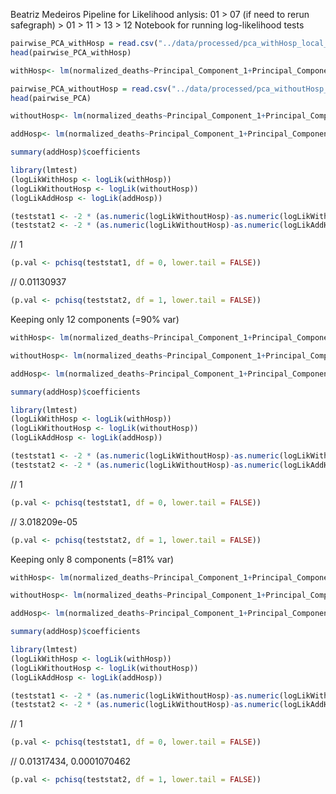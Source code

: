 Beatriz Medeiros
Pipeline for Likelihood anlysis: 01 > 07 (if need to rerun safegraph) > 01 > 11 > 13 > 12
Notebook for running log-likelihood tests

```r
pairwise_PCA_withHosp = read.csv("../data/processed/pca_withHosp_local_pairwise_multi_var.csv", header = TRUE)
head(pairwise_PCA_withHosp)
```

```r
withHosp<- lm(normalized_deaths~Principal_Component_1+Principal_Component_2+Principal_Component_3+Principal_Component_4+Principal_Component_5+Principal_Component_6+Principal_Component_7+Principal_Component_8+Principal_Component_9+Principal_Component_10+Principal_Component_11+Principal_Component_12+Principal_Component_13+Principal_Component_14+Principal_Component_15+Principal_Component_16+Principal_Component_17+Principal_Component_18+Principal_Component_19+Principal_Component_20+Principal_Component_21, data=pairwise_PCA_withHosp)
```

```r
pairwise_PCA_withoutHosp = read.csv("../data/processed/pca_withoutHosp_local_pairwise_multi_var.csv", header = TRUE)
head(pairwise_PCA)
```

```r
withoutHosp<- lm(normalized_deaths~Principal_Component_1+Principal_Component_2+Principal_Component_3+Principal_Component_4+Principal_Component_5+Principal_Component_6+Principal_Component_7+Principal_Component_8+Principal_Component_9+Principal_Component_10+Principal_Component_11+Principal_Component_12+Principal_Component_13+Principal_Component_14+Principal_Component_15+Principal_Component_16+Principal_Component_17+Principal_Component_18+Principal_Component_19+Principal_Component_20+Principal_Component_21, data=pairwise_PCA_withoutHosp)
```


```r
addHosp<- lm(normalized_deaths~Principal_Component_1+Principal_Component_2+Principal_Component_3+Principal_Component_4+Principal_Component_5+Principal_Component_6+Principal_Component_7+Principal_Component_8+Principal_Component_9+Principal_Component_10+Principal_Component_11+Principal_Component_12+Principal_Component_13+Principal_Component_14+Principal_Component_15+Principal_Component_16+Principal_Component_17+Principal_Component_18+Principal_Component_19+Principal_Component_20+Principal_Component_21+HospCt, data=pairwise_PCA_withoutHosp)
```

```r
summary(addHosp)$coefficients
```


```r
library(lmtest)
(logLikWithHosp <- logLik(withHosp))
(logLikWithoutHosp <- logLik(withoutHosp))
(logLikAddHosp <- logLik(addHosp))

```
```r
(teststat1 <- -2 * (as.numeric(logLikWithoutHosp)-as.numeric(logLikWithHosp)))
(teststat2 <- -2 * (as.numeric(logLikWithoutHosp)-as.numeric(logLikAddHosp)))
```
// 1
```r
(p.val <- pchisq(teststat1, df = 0, lower.tail = FALSE))
```
// 0.01130937
```r
(p.val <- pchisq(teststat2, df = 1, lower.tail = FALSE))
```

Keeping only 12 components (=90% var)


```r
withHosp<- lm(normalized_deaths~Principal_Component_1+Principal_Component_2+Principal_Component_3+Principal_Component_4+Principal_Component_5+Principal_Component_6+Principal_Component_7+Principal_Component_8+Principal_Component_9+Principal_Component_10+Principal_Component_11+Principal_Component_12, data=pairwise_PCA_withHosp)
```

```r
withoutHosp<- lm(normalized_deaths~Principal_Component_1+Principal_Component_2+Principal_Component_3+Principal_Component_4+Principal_Component_5+Principal_Component_6+Principal_Component_7+Principal_Component_8+Principal_Component_9+Principal_Component_10+Principal_Component_11+Principal_Component_12, data=pairwise_PCA_withoutHosp)
```


```r
addHosp<- lm(normalized_deaths~Principal_Component_1+Principal_Component_2+Principal_Component_3+Principal_Component_4+Principal_Component_5+Principal_Component_6+Principal_Component_7+Principal_Component_8+Principal_Component_9+Principal_Component_10+Principal_Component_11+Principal_Component_12+HospCt, data=pairwise_PCA_withoutHosp)
```

```r
summary(addHosp)$coefficients
```

```r
library(lmtest)
(logLikWithHosp <- logLik(withHosp))
(logLikWithoutHosp <- logLik(withoutHosp))
(logLikAddHosp <- logLik(addHosp))

```
```r
(teststat1 <- -2 * (as.numeric(logLikWithoutHosp)-as.numeric(logLikWithHosp)))
(teststat2 <- -2 * (as.numeric(logLikWithoutHosp)-as.numeric(logLikAddHosp)))
```
// 1
```r
(p.val <- pchisq(teststat1, df = 0, lower.tail = FALSE))
```
// 3.018209e-05
```r
(p.val <- pchisq(teststat2, df = 1, lower.tail = FALSE))
```



Keeping only 8 components (=81% var)


```r
withHosp<- lm(normalized_deaths~Principal_Component_1+Principal_Component_2+Principal_Component_3+Principal_Component_4+Principal_Component_5+Principal_Component_6+Principal_Component_7+Principal_Component_8, data=pairwise_PCA_withHosp)
```

```r
withoutHosp<- lm(normalized_deaths~Principal_Component_1+Principal_Component_2+Principal_Component_3+Principal_Component_4+Principal_Component_5+Principal_Component_6+Principal_Component_7+Principal_Component_8, data=pairwise_PCA_withoutHosp)
```


```r
addHosp<- lm(normalized_deaths~Principal_Component_1+Principal_Component_2+Principal_Component_3+Principal_Component_4+Principal_Component_5+Principal_Component_6+Principal_Component_7+Principal_Component_8+HospCt, data=pairwise_PCA_withoutHosp)
```

```r
summary(addHosp)$coefficients
```

```r
library(lmtest)
(logLikWithHosp <- logLik(withHosp))
(logLikWithoutHosp <- logLik(withoutHosp))
(logLikAddHosp <- logLik(addHosp))

```
```r
(teststat1 <- -2 * (as.numeric(logLikWithoutHosp)-as.numeric(logLikWithHosp)))
(teststat2 <- -2 * (as.numeric(logLikWithoutHosp)-as.numeric(logLikAddHosp)))
```
// 1
```r
(p.val <- pchisq(teststat1, df = 0, lower.tail = FALSE))
```
// 0.01317434, 0.0001070462
```r
(p.val <- pchisq(teststat2, df = 1, lower.tail = FALSE))
```



